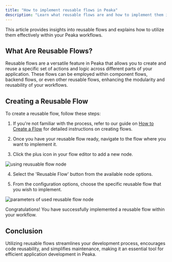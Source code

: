 ```yaml
---
title: "How to implement reusable flows in Peaka"
description: "Learn what reusable flows are and how to implement them in your Peaka workflows"
---
```


This article provides insights into reusable flows and explains how to utilize them effectively within your Peaka workflows.

## What Are Reusable Flows?

Reusable flows are a versatile feature in Peaka that allows you to create and reuse a specific set of actions and logic across different parts of your application. These flows can be employed within component flows, backend flows, or even other reusable flows, enhancing the modularity and reusability of your workflows.

## Creating a Reusable Flow

To create a reusable flow, follow these steps:

1. If you're not familiar with the process, refer to our guide on [How to Create a Flow](http://www.peaka.com/docs/flows/how-to-create-a-flow/) for detailed instructions on creating flows.

2. Once you have your reusable flow ready, navigate to the flow where you want to implement it.

3. Click the plus icon in your flow editor to add a new node.

<img
  src="https://cdn.peaka.com/flows/reusable-flows-1.png"
  alt="using reusuable flow node"
/>

4. Select the 'Reusable Flow' button from the available node options.

5. From the configuration options, choose the specific reusable flow that you wish to implement.

<img
  src="https://cdn.peaka.com/flows/reusable-flows-2.png"
  alt="parameters of used reusable flow node"
/>

Congratulations! You have successfully implemented a reusable flow within your workflow.

## Conclusion

Utilizing reusable flows streamlines your development process, encourages code reusability, and simplifies maintenance, making it an essential tool for efficient application development in Peaka.
